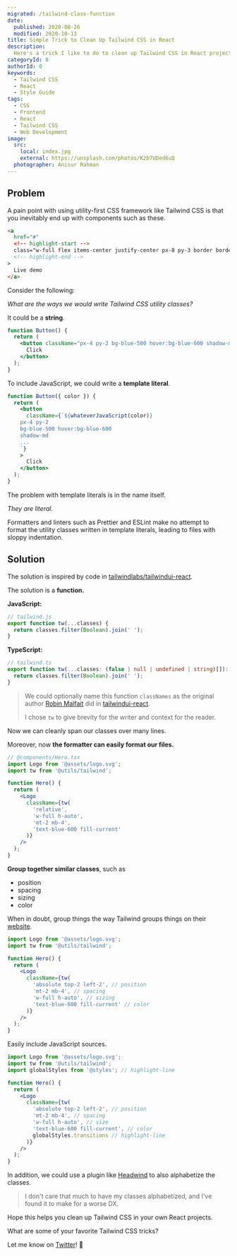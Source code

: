 ```yaml
---
migrated: /tailwind-class-function
date:
  published: 2020-08-26
  modified: 2020-10-13
title: Simple Trick to Clean Up Tailwind CSS in React
description:
  Here's a trick I like to do to clean up Tailwind CSS in React projects.
categoryId: 0
authorId: 0
keywords:
  - Tailwind CSS
  - React
  - Style Guide
tags:
  - CSS
  - Frontend
  - React
  - Tailwind CSS
  - Web Development
image:
  src:
    local: index.jpg
    external: https://unsplash.com/photos/K2b7UDed6uQ
  photographer: Anisur Rahman
---
```


## Problem

A pain point with using utility-first CSS framework like Tailwind CSS is that
you inevitably end up with components such as these.

```html
<a
  href="#"
  <!-- highlight-start -->
  class="w-full flex items-center justify-center px-8 py-3 border border-transparent text-base leading-6 font-medium rounded-md text-primaryBold bg-neutralBg hover:text-primary focus:outline-none focus:border-primaryBgSofter focus:shadow-outline-indigo transition duration-150 ease-in-out md:py-4 md:text-lg md:px-10"
  <!-- highlight-end -->
>
  Live demo
</a>
```

Consider the following:

_What are the ways we would write Tailwind CSS utility classes?_

It could be a **string**.

```jsx
function Button() {
  return (
    <button className="px-4 py-2 bg-blue-500 hover:bg-blue-600 shadow-md ...">
      Click
    </button>
  );
}
```

To include JavaScript, we could write a **template literal**.

```jsx
function Button({ color }) {
  return (
    <button
      className={`${whateverJavaScript(color)} 
    px-4 py-2
    bg-blue-500 hover:bg-blue-600
    shadow-md
    ...
    `}
    >
      Click
    </button>
  );
}
```

The problem with template literals is in the name itself.

_They are literal._

Formatters and linters such as Prettier and ESLint make no attempt to format the
utility classes written in template literals, leading to files with sloppy
indentation.

## Solution

The solution is inspired by code in
[tailwindlabs/tailwindui-react](https://github.com/tailwindlabs/tailwindui-react).

The solution is a **function.**

**JavaScript:**

```JavaScript
// tailwind.js
export function tw(...classes) {
  return classes.filter(Boolean).join(' ');
}
```

**TypeScript:**

```typescript
// tailwind.ts
export function tw(...classes: (false | null | undefined | string)[]): string {
  return classes.filter(Boolean).join(' ');
}
```

> We could optionally name this function `classNames` as the original author
> [Robin Malfait](https://twitter.com/malfaitrobin) did in
> [tailwindui-react](https://github.com/tailwindlabs/tailwindui-react/blob/develop/src/utils/class-names.ts).
>
> I chose `tw` to give brevity for the writer and context for the reader.

Now we can cleanly span our classes over many lines.

Moreover, now **the formatter can easily format our files.**

```jsx
// @components/Hero.tsx
import Logo from '@assets/logo.svg';
import tw from '@utils/tailwind';

function Hero() {
  return (
    <Logo
      className={tw(
        'relative',
        'w-full h-auto',
        'mt-2 mb-4',
        'text-blue-600 fill-current'
      )}
    />
  );
}
```

**Group together similar classes**, such as

- position
- spacing
- sizing
- color

When in doubt, group things the way Tailwind groups things on their
[website](https://tailwindcss.com/docs).

```jsx
import Logo from '@assets/logo.svg';
import tw from '@utils/tailwind';

function Hero() {
  return (
    <Logo
      className={tw(
        'absolute top-2 left-2', // position
        'mt-2 mb-4', // spacing
        'w-full h-auto', // sizing
        'text-blue-600 fill-current' // color
      )}
    />
  );
}
```

Easily include JavaScript sources.

```jsx
import Logo from '@assets/logo.svg';
import tw from '@utils/tailwind';
import globalStyles from '@styles'; // highlight-line

function Hero() {
  return (
    <Logo
      className={tw(
        'absolute top-2 left-2', // position
        'mt-2 mb-4', // spacing
        'w-full h-auto', // size
        'text-blue-600 fill-current', // color
        globalStyles.transitions // highlight-line
      )}
    />
  );
}
```

In addition, we could use a plugin like
[Headwind](https://marketplace.visualstudio.com/items?itemName=heybourn.headwind)
to also alphabetize the classes.

> I don't care that much to have my classes alphabetized, and I've found it to
> make for a worse DX.

Hope this helps you clean up Tailwind CSS in your own React projects.

What are some of your favorite Tailwind CSS tricks?

Let me know on [Twitter](https://twitter.com/swkeever)! 👋

